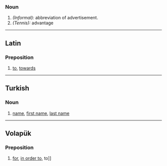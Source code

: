 ===Noun===
#''(Informal):'' abbreviation of advertisement.
#''(Tennis):'' advantage

----
==Latin==
===Preposition===
#[[to]], [[towards]]

----
==Turkish==
===Noun===
#[[name]], [[first name]], [[last name]]

----
==Volapük==
===Preposition===
#[[for]], [[in order to]], to]]